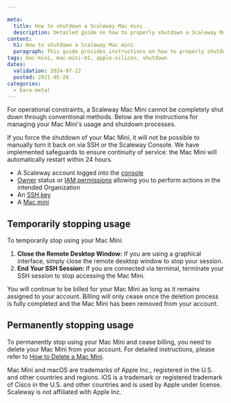 ```yaml
---

meta:
  title: How to shutdown a Scaleway Mac mini
  description: Detailed guide on how to properly shutdown a Scaleway Mac Mini.
content:
  h1: How to shutdown a Scaleway Mac mini
  paragraph: This guide provides instructions on how to properly shutdown a Scaleway Mac Mini.
tags: mac-mini, mac-mini-m1, apple-silicon, shutdown
dates:
  validation: 2024-07-22
  posted: 2021-05-26
categories:
  - bare-metal
---
```


For operational constraints, a Scaleway Mac Mini cannot be completely shut down through conventional methods. Below are the instructions for managing your Mac Mini's usage and shutdown processes.

<Message type="important">
    If you force the shutdown of your Mac Mini, it will not be possible to manually turn it back on via SSH or the Scaleway Console. We have implemented safeguards to ensure continuity of service: the Mac Mini will automatically restart within 24 hours.
</Message>


<Macro id="requirements" />

- A Scaleway account logged into the [console](https://console.scaleway.com/)
- [Owner](/identity-and-access-management/iam/concepts/#owner/) status or [IAM permissions](/identity-and-access-management/iam/concepts/#permission/) allowing you to perform actions in the intended Organization
- An [SSH key](/identity-and-access-management/organizations-and-projects/how-to/create-ssh-key/)
- A [Mac mini](/bare-metal/apple-silicon/how-to/create-mac-mini/)


## Temporarily stopping usage

To temporarily stop using your Mac Mini:
1. **Close the Remote Desktop Window:** If you are using a graphical interface, simply close the remote desktop window to stop your session.
2. **End Your SSH Session:** If you are connected via terminal, terminate your SSH session to stop accessing the Mac Mini.

<Message type="important">
    You will continue to be billed for your Mac Mini as long as it remains assigned to your account. Billing will only cease once the deletion process is fully completed and the Mac Mini has been removed from your account.
</Message>

## Permanently stopping usage

To permanently stop using your Mac Mini and cease billing, you need to delete your Mac Mini from your account. For detailed instructions, please refer to [How to Delete a Mac Mini](/bare-metal/apple-silicon/how-to/delete-mac-mini/).

<Message type="note">
  Mac Mini and macOS are trademarks of Apple Inc., registered in the U.S. and other countries and regions. iOS is a trademark or registered trademark of Cisco in the U.S. and other countries and is used by Apple under license. Scaleway is not affiliated with Apple Inc.
</Message>
